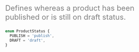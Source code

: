 <font color="grey" size="5">

Defines whereas a product has been published or is still on draft status.

</font>

```javascript
enum ProductStatus {
  PUBLISH = 'publish',
  DRAFT = 'draft',
}
```
